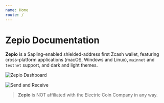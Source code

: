 ```yaml
---
name: Home
route: /
---
```



# Zepio Documentation

**Zepio** is a Sapling-enabled shielded-address first Zcash wallet, featuring cross-platform applications (macOS, Windows and Linux), `mainnet` and `testnet` support, and dark and light themes.

<Image
  src='https://raw.githubusercontent.com/andrerfneves/zepio-docs/develop/docz/assets/dashboard.png'
  title='Zepio Dashboard'
/>

<Image
  src='https://raw.githubusercontent.com/andrerfneves/zepio-docs/develop/docz/assets/console.png'
  title='Send and Receive'
/>



> **Zepio** is NOT affiliated with the Electric Coin Company in any way.